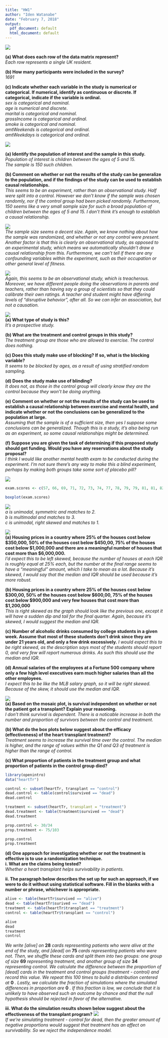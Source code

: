 ```yaml
---
title: "HW1"
author: "Iden Watanabe"
date: "February 7, 2018"
output:
  pdf_document: default
  html_document: default
---
```


![](D:/Grad School/2018 Spring/DATA 606/hw_img/1_8.png)  

__(a) What does each row of the data matrix represent?__  
_Each row represents a single UK resident._

__(b) How many participants were included in the survey?__  
_1691_

__(c) Indicate whether each variable in the study is numerical or categorical.  If numerical, identify as continuous or discrete.  If categorical, indicate if the variable is ordinal.__  
_sex is categorical and nominal._  
_age is numerical and discrete._  
_marital is categorical and nominal._  
_grossIncome is categorical and ordinal._  
_smoke is categorical and nominal._  
_amtWeekends is categorical and ordinal._  
_amtWeekdays is categorical and ordinal._  

![](D:/Grad School/2018 Spring/DATA 606/hw_img/1_10.png)

__(a) Identify the population of interest and the sample in this study.__
_Population of interest is children between the ages of 5 and 15._  
_The sample is 150 such children._  

__(b) Comment on whether or not the results of the study can be generalize to the population, and if the findings of the study can be used to establish causal relationships.__  
_This seems to be an experiment, rather than an observational study.  Half were split into a control.  However we don't know if the sample was chosen randomly, nor if the control group had been picked randomly.  Furthermore, 150 seems like a very small sample size for such a broad population of children between the ages of 5 and 15.  I don't think it's enough to establish a causal relationship._  

![](D:/Grad School/2018 Spring/DATA 606/hw_img/1_28_a.png)  
_The sample size seems a decent size.  Again, we know nothing about how the sample was randomized, and whether or not any control were present.  Another factor is that this is clearly an observational study, as opposed to an experimental study, which means we automatically shouldn't draw a causal relationship from this.  Furthermore, we can't tell if there are any confounding variables within the experiment, such as their occupation or other general level of fitness._  

![](D:/Grad School/2018 Spring/DATA 606/hw_img/1_28_b.png)  
_Again, this seems to be an observational study, which is treacherous.  Moreover, we have different people doing the observations in parents and teachers, rather than having say a group of scientists so that they could calibrate their own ratings.  A teacher and student might have differing levels of "disruptive behavior", after all.  So we can infer an association, but not a causation._  

![](D:/Grad School/2018 Spring/DATA 606/hw_img/1_36.png)  
__(a) What type of study is this?__  
_It's a prospective study._  

__(b) What are the treatment and control groups in this study?__  
_The treatment group are those who are allowed to exercise.  The control does nothing._  

__(c) Does this study make use of blocking?  If so, what is the blocking variable?__  
_It seems to be blocked by ages, as a result of using stratified random sampling._  

__(d) Does the study make use of blinding?__  
_It does not, as those in the control group will clearly know they are the control because they won't be doing anything._  

__(e) Comment on whether or not the results of the study can be used to establish a causal relationship between exercise and mental health, and indicate whether or not the conclusions can be generalized to the population at large.__  
_Assuming that the sample is of a sufficient size, then yes I suppose some conclusions can be generalized.  Though this is a study, it's also being run as an experiment, so some causal relationships might be determined._  

__(f) Suppose you are given the task of determining if this proposed study should get funding.  Would you have any reservations about the study proposal?__  
_I think I would like another mental health exam to be conducted during the experiment.  I'm not sure there's any way to make this a blind experiment, perhaps by making both groups take some sort of placebo pill?_  

![](D:/Grad School/2018 Spring/DATA 606/hw_img/1_48.png)  
```r
exam.scores <- c(57, 66, 69, 71, 72, 73, 74, 77, 78, 79, 79, 81, 81, 82, 83, 83, 88, 89, 94)

boxplot(exam.scores)
```

![](D:/Grad School/2018 Spring/DATA 606/hw_img/1_50.png)  
_a is unimodal, symmetric and matches to 2._  
_b is multimodal and matches to 3._  
_c is unimodal, right skewed and matches to 1._  


![](D:/Grad School/2018 Spring/DATA 606/hw_img/1_56.png)  
__(a) Housing prices in a country where 25% of the houses cost below $350,000, 50% of the houses cost below $450,00, 75% of the houses cost below $1,000,000 and there are a meaningful number of houses that cost more than $6,000,000.__  
_I'd expect this to be left skewed, because the number of houses at each IQR is roughly equal at 25% each, but the number at the final range seems to have a "meaningful" amount, which I take to mean as a lot.  Because it's skewed, I would say that the median and IQR should be used because it's more robust._  

__(b) Housing prices in a country where 25% of the houses cost below $300,00, 50% of the houses cost below $600,00, 75% of the houses cost below $900,000 and very few houses that cost more than $1,200,000__  
_This is right skewed as the graph should look like the previous one, except it will have a sudden dip and tail for the final quarter.  Again, because it's skewed, I would suggest the median and IQR._  

__(c) Number of alcoholic drinks consumed by college students in a given week.  Assume that most of these students don't drink since they are under 21 years old, and only a few drink excessively.__
_I would expect this to be right skewed, as the description says most of the students should report 0, and very few will report numerous drinks.  As such this should use the median and IQR._  

__(d) Annual salaries of the employees at a Fortune 500 company where only a few high level executives earn much higher salaries than all the other employees.__  
_I expect this to be like the MLB salary graph, so it will be right skewed.  Because of the skew, it should use the median and IQR._  

![](D:/Grad School/2018 Spring/DATA 606/hw_img/1_70.png)  
__(a) Based on the mosaic plot, is survival independent on whether or not the patient got a transplant?  Explain your reasoning.__  
_I don't think survival is dependent.  There is a noticable increase in both the number and proportion of survivors between the control and treatment._

__(b) What do the box plots below suggest about the efficacy (effectiveness) of the heart transplant treatment?__  
_Treatment seems to increase the survival time over the control.  The median is higher, and the range of values within the Q1 and Q3 of treatment is higher than the range of control._

__(c) What proportion of patients in the treatment group and what proportion of patients in the control group died?__
```r
library(openintro)
data("heartTr")

control <- subset(heartTr, transplant == "control")
dead.control <- table(control$survived == "dead")
dead.control

treatment <- subset(heartTr, transplant = "treatment")
dead.treatment <- table(treatment$survived == "dead")
dead.treatment

prop.control <- 30/34
prop.treatment <- 75/103

prop.control
prop.treatment
```

__(d) One approach for investigating whether or not the treatment is effective is to use a randomization technique.__  
__i. What are the claims being tested?__  
_Whether a heart transplant helps survivability in patients._  

__ii. The paragraph below describes the set up for such an approach, if we were to do it without using statistical software.  Fill in the blanks with a number or phrase, whichever is appropriate.__  
```r
alive <- table(heartTr$survived == "alive")
dead <- table(heartTr$surived == "dead")
treatment <- table(heartTr$transplant == "treatment")
control <- table(heartTr$transplant == "control")

alive
dead
treatment
control
```
_We write [alive] on_ __28__ _cards representing patients who were alive at the end of the study, and [dead] on_ __75__ _cards representing patients who were not.  Then, we shuffle these cards and split them into two groups: one group of size_ __69__ _representing treatment, and another group of size_ __34__ _representing control.  We calculate the difference between the proportion of [dead] cards in the treatment and control groups (treatment - control) and record this value.  We repeat this 100 times to build a distribution centered at_ __0__ _.  Lastly, we calculate the fraction of simulations where the simulated differences in proportion are_ __0__ _.  If this fraction is low, we conclude that it is unlikely to have observed such an outcome by chance and that the null hypothesis should be rejected in favor of the alternative._  

__iii. What do the simulation results shown below suggest about the effectiveness of the transplant program?__
![](D:/Grad School/2018 Spring/DATA 606/hw_img/1_70_chart.png)  
_If we're simulating treatment - control for dead, then the greater amount of negative proportions would suggest that treatment has an affect on survivability.  So we reject the independence model._